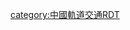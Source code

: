{{Routemap
| title = 泉州有轨电车2号线
| title-bg = white
| title-color = black
| width = 300px
| text-width = 0,100,150
| legend = no
| collapsible = no
| inline = <includeonly>yes</includeonly>
| map =
uexKBHFa~~ ~~[[新车站(有轨电车)|新车站]]
uexhSTRa~~
uexhBHF~~[[时代广场站（有轨电车）|时代广场]]（远期）
uexhSTRe~~
WASSERq\uexhKRZWae\WASSERq~~ ~~ ~~[[泉州大桥]]上跨[[晋江]]
uexBHF~~[[兴霞路站|兴霞路]]
uexBHF~~[[池峰路站（有轨电车）|池峰路]]
uexBHF~~[[凤池路站|凤池路]]
uexBHF~~[[龙池路站|龙池路]]
uexBHF~~[[绿洲公园站|绿洲公园]]
uexBHF~~[[河滨路站|河滨路]]
WASSERq\uexhKRZWae\WASSERq~~ ~~ ~~[[高架]]上跨[[九十九溪]]
uexBHF~~[[和平北路站|和平北路]]
uexBHF~~[[湖光路站（有轨电车）|湖光路]]
uexBHF~~[[阳光时代广场站|阳光时代广场]]
uexBHF~~[[机场西站|机场西]]
uexBHF~~[[迎宾路站（有轨电车）|迎宾路]]
uexBHF~~[[世纪公园站（有轨电车）|世纪公园]]
uexBHF~~[[文景路站|文景路]]
uexBHF~~[[SM广场站|SM广场]]
uexBHF~~[[齐丰路站|齐丰路]]（远期）
uexBHF~~[[集成电路园站|集成电路园]]
uexBHF~~[[晋新路站|晋新路]]
uexBHF~~[[东西三路站|东西三路]]
uexBHF~~[[梧林站|梧林]]（远期）
uexBHF~~[[东堡站|东堡]]（远期）
uexBHF~~[[泉州南站（有轨电车）|泉州南站]]（远期）
uexBHF~~[[灵秀山站|灵秀山]]（远期）
uexBHF~~[[金相路站|金相路]]
uexBHF~~[[西灵路站|西灵路]]
uexBHF~~[[南洋路站|南洋路]]
uexKBHFe~~[[石狮服装城站|石狮服装城]]
|bottom={{navbar|mini=2|泉州有轨电车2号线RDT}}
}}<noinclude>
<noinclude>

{{Rdt intro|[[泉州有轨电车2号线]]}}

[[category:中國軌道交通RDT]]